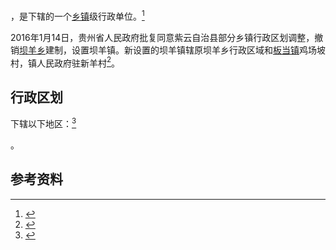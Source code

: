 {{中国乡级行政区|52/04/25/204/000}}

'''{{PAGENAMEBASE}}'''，是{{PRC admin/fullname|52/04/25/204/000|3}}下辖的一个[[乡镇|乡镇]]级行政单位。<ref>{{PRC admin/ref sgc|{{PRC admin/parent|52/04/25/204/000}}}}</ref>

2016年1月14日，贵州省人民政府批复同意紫云自治县部分乡镇行政区划调整，撤销[[坝羊乡|坝羊乡]]建制，设置坝羊镇。新设置的坝羊镇辖原坝羊乡行政区域和[[板当镇|板当镇]]鸡场坡村，镇人民政府驻新羊村<ref>{{Cite web |url=http://www.gzgov.gov.cn/xxgk/zfxxgkpt/szfxxgkml/201601/t20160126_369678.html |title=省人民政府关于同意紫云自治县部分乡镇行政区划调整的批复（黔府函〔2016〕22号） |accessdate=2017-09-04 |archive-date=2017-09-04 |archive-url=https://web.archive.org/web/20170904154428/http://www.gzgov.gov.cn/xxgk/zfxxgkpt/szfxxgkml/201601/t20160126_369678.html |dead-url=no }}</ref>。

== 行政区划 ==

{{PAGENAMEBASE}}下辖以下地区：<ref>{{PRC admin/ref sgc|52/04/25/204/000}}</ref>

{{PRC admin/children|52/04/25/204/000}}。

== 参考资料 ==

{{reflist}}

{{行政区划小作品}}
{{PRC admin/navcat|52/04/25/204/000}}